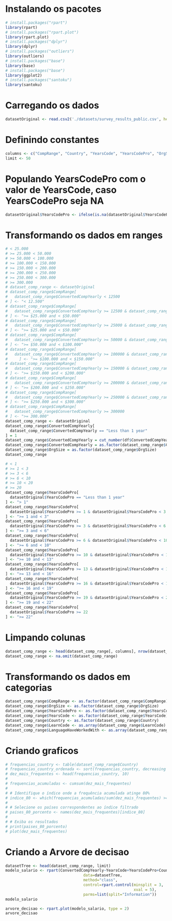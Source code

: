 # Instalando os pacotes
```r
# install.packages("rpart")
library(rpart)
# install.packages("rpart.plot")
library(rpart.plot)
# install.packages("dplyr")
library(dplyr)
# install.packages("outliers")
library(outliers)
# install.packages("base")
library(base)
# install.packages("base")
library(ggplot2)
# install.packages("santoku")
library(santoku)
```

# Carregando os dados
```r
datasetOriginal <- read.csv2('./datasets/survey_results_public.csv', header = TRUE, sep = ',')
```

# Definindo constantes
```r
columns <- c("CompRange", "Country", "YearsCode", "YearsCodePro", "OrgSize", "DevType", "EdLevel", "Age", "WorkExp", "RemoteWork", "LearnCode", "LanguageHaveWorkedWith")
limit <- 50
```


# Populando YearsCodePro com o valor de YearsCode, caso YearsCodePro seja NA
```r
datasetOriginal$YearsCodePro <- ifelse(is.na(datasetOriginal$YearsCodePro), datasetOriginal$YearsCode, datasetOriginal$YearsCodePro)
```

# Transformando os dados em ranges
```r
# < 25.000
# >= 25.000 < 50.000
# >= 50.000 < 100.000
# >= 100.000 < 150.000
# >= 150.000 < 200.000
# >= 200.000 < 250.000
# >= 250.000 < 300.000
# >= 300.000
# dataset_comp_range <- datasetOriginal
# dataset_comp_range$CompRange[
#   dataset_comp_range$ConvertedCompYearly < 12500
# ] <- "< 12.500"
# dataset_comp_range$CompRange[
#   dataset_comp_range$ConvertedCompYearly >= 12500 & dataset_comp_range$ConvertedCompYearly < 50000
# ] <- ">= $25.000 and < $50.000"
# dataset_comp_range$CompRange[
#   dataset_comp_range$ConvertedCompYearly >= 25000 & dataset_comp_range$ConvertedCompYearly < 50000
# ] <- ">= $25.000 and < $50.000"
# dataset_comp_range$CompRange[
#   dataset_comp_range$ConvertedCompYearly >= 50000 & dataset_comp_range$ConvertedCompYearly < 100000
# ] <- ">= $50.000 and < $100.000"
# dataset_comp_range$CompRange[
#   dataset_comp_range$ConvertedCompYearly >= 100000 & dataset_comp_range$ConvertedCompYearly < 150000
#     ] <- ">= $100.000 and < $150.000"
# dataset_comp_range$CompRange[
#   dataset_comp_range$ConvertedCompYearly >= 150000 & dataset_comp_range$ConvertedCompYearly < 200000
# ] <- ">= $150.000 and < $200.000"
# dataset_comp_range$CompRange[
#   dataset_comp_range$ConvertedCompYearly >= 200000 & dataset_comp_range$ConvertedCompYearly < 250000
# ] <- ">= $200.000 and < $250.000"
# dataset_comp_range$CompRange[
#   dataset_comp_range$ConvertedCompYearly >= 250000 & dataset_comp_range$ConvertedCompYearly < 300000
# ] <- ">= $250.000 and < $300.000"
# dataset_comp_range$CompRange[
#   dataset_comp_range$ConvertedCompYearly >= 300000
# ] <- ">= 300.000"
dataset_comp_range <- datasetOriginal
dataset_comp_range$ConvertedCompYearly[
  dataset_comp_range$ConvertedCompYearly == "Less than 1 year"
] = 1
dataset_comp_range$ConvertedCompYearly = cut_number(df$ConvertedCompYearly, 6)
dataset_comp_range$ConvertedCompYearly = as.factor(dataset_comp_range$ConvertedCompYearly)
dataset_comp_range$OrgSize = as.factor(dataset_comp_range$OrgSize)
dataset_comp_range
```

```r
# < 1
# >= 1 < 3
# >= 3 < 6
# >= 6 < 10
# >= 10 < 20
# >= 20
dataset_comp_range$YearsCodePro[
  datasetOriginal$YearsCodePro == "Less than 1 year"
] <- "> 1"
dataset_comp_range$YearsCodePro[
  datasetOriginal$YearsCodePro >= 1 & datasetOriginal$YearsCodePro < 3
] <- ">= 1 and < 3"
dataset_comp_range$YearsCodePro[
  datasetOriginal$YearsCodePro >= 3 & datasetOriginal$YearsCodePro < 6
] <- ">= 3 and < 6"
dataset_comp_range$YearsCodePro[
  datasetOriginal$YearsCodePro >= 6 & datasetOriginal$YearsCodePro < 10
] <- ">= 6 and < 10"
dataset_comp_range$YearsCodePro[
  datasetOriginal$YearsCodePro >= 10 & datasetOriginal$YearsCodePro < 13
] <- ">= 10 and < 13"
dataset_comp_range$YearsCodePro[
  datasetOriginal$YearsCodePro >= 13 & datasetOriginal$YearsCodePro < 16
] <- ">= 13 and < 16"
dataset_comp_range$YearsCodePro[
  datasetOriginal$YearsCodePro >= 16 & datasetOriginal$YearsCodePro < 19
] <- ">= 16 and < 19"
dataset_comp_range$YearsCodePro[
  datasetOriginal$YearsCodePro >= 19 & datasetOriginal$YearsCodePro < 22
] <- ">= 19 and < 22"
dataset_comp_range$YearsCodePro[
  datasetOriginal$YearsCodePro >= 22
] <- ">= 22"
```
# Limpando colunas
```r
dataset_comp_range <- head(dataset_comp_range[, columns], nrow(dataset_comp_range))
dataset_comp_range <- na.omit(dataset_comp_range)
```

# Transformando os dados em categorias
```r
dataset_comp_range$CompRange <- as.factor(dataset_comp_range$CompRange)
dataset_comp_range$OrgSize <- as.factor(dataset_comp_range$OrgSize)
dataset_comp_range$YearsCodePro <- as.factor(dataset_comp_range$YearsCodePro)
dataset_comp_range$YearsCode <- as.factor(dataset_comp_range$YearsCode)
dataset_comp_range$Country <- as.factor(dataset_comp_range$Country)
dataset_comp_range$LearnCode <- as.array(dataset_comp_range$LearnCode)
dataset_comp_range$LanguageHaveWorkedWith <- as.array(dataset_comp_range$LanguageHaveWorkedWith)
```


# Criando graficos
```r


# frequencias_country <- table(dataset_comp_range$Country)
# frequencias_country_ordenada <- sort(frequencias_country, decreasing = TRUE)
# dez_mais_frequentes <- head(frequencias_country, 10)
#
# frequencias_acumuladas <- cumsum(dez_mais_frequentes)
#
# # Identifique o índice onde a frequência acumulada atinge 80%
# indice_80 <- which(frequencias_acumuladas/sum(dez_mais_frequentes) >= 0.8)
#
# # Selecione os países correspondentes ao índice filtrado
# paises_80_porcento <- names(dez_mais_frequentes)[indice_80]
#
# # Exiba os resultados
# print(paises_80_porcento)
# plot(dez_mais_frequentes)
```



# Criando a Arvore de decisao
```r
datasetTree <- head(dataset_comp_range, limit)
modelo_salario <- rpart(ConvertedCompYearly~YearsCode+YearsCodePro+Country,
                                  data=datasetTree,
                                  method="class",
                                  control=rpart.control(minsplit = 3, 
                                                        xval = 5),
                                  parms=list(split="Information"))
modelo_salario
```

```r
arvore_decisao <- rpart.plot(modelo_salario, type = 2)
arvore_decisao
```
